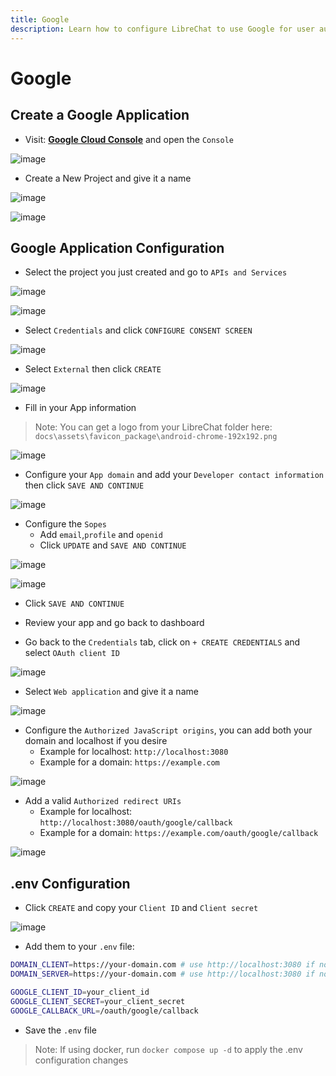 ```yaml
---
title: Google
description: Learn how to configure LibreChat to use Google for user authentication.
---
```


# Google

## Create a Google Application

- Visit: **[Google Cloud Console](https://cloud.google.com)** and open the `Console`

![image](https://github.com/danny-avila/LibreChat/assets/138638445/a7d290ea-6031-43b3-b367-36ce00e46f20)

- Create a New Project and give it a name

![image](https://github.com/danny-avila/LibreChat/assets/138638445/ce71c9ca-7ddd-4021-9133-a872c64c20c4)

![image](https://github.com/danny-avila/LibreChat/assets/138638445/8abbd41e-8332-4851-898d-9cddb373c527)

## Google Application Configuration

- Select the project you just created and go to `APIs and Services`

![image](https://github.com/danny-avila/LibreChat/assets/138638445/c6265582-2cf6-430f-ae51-1edbdd9f2c48)

![image](https://github.com/danny-avila/LibreChat/assets/138638445/006e16ba-56b8-452d-b324-5f2d202637ab)

- Select `Credentials` and click `CONFIGURE CONSENT SCREEN`

![image](https://github.com/danny-avila/LibreChat/assets/138638445/e4285cbb-833f-4366-820d-addf04a2ad77)

- Select `External` then click `CREATE`

![image](https://github.com/danny-avila/LibreChat/assets/138638445/232d46c0-dd00-4637-b538-3ba3bdbdc0b2)

- Fill in your App information

> Note: You can get a logo from your LibreChat folder here: `docs\assets\favicon_package\android-chrome-192x192.png`

![image](https://github.com/danny-avila/LibreChat/assets/138638445/e6c4c8ec-2f02-4af5-9458-c72394d0b7c5)

- Configure your `App domain` and add your `Developer contact information` then click `SAVE AND CONTINUE`

![image](https://github.com/danny-avila/LibreChat/assets/138638445/6c2aa557-9b9b-412d-bc2b-76a0dc11f394)

- Configure the `Sopes`
  - Add `email`,`profile` and `openid`
  - Click `UPDATE` and `SAVE AND CONTINUE`

![image](https://github.com/danny-avila/LibreChat/assets/138638445/46af2fb9-8cfd-41c5-a763-814b308e45c3)

![image](https://github.com/danny-avila/LibreChat/assets/138638445/4e832970-d392-4c67-bb38-908a5c51660a)

- Click `SAVE AND CONTINUE`
- Review your app and go back to dashboard

- Go back to the `Credentials` tab, click on `+ CREATE CREDENTIALS` and select `OAuth client ID`

![image](https://github.com/danny-avila/LibreChat/assets/138638445/beef1982-55a3-4837-8e8c-20bad8d846ba)

- Select `Web application` and give it a name

![image](https://github.com/danny-avila/LibreChat/assets/138638445/badde864-f6b5-468f-a72f-bac93326ffa5)

- Configure the `Authorized JavaScript origins`, you can add both your domain and localhost if you desire
  - Example for localhost: `http://localhost:3080`
  - Example for a domain: `https://example.com`

![image](https://github.com/danny-avila/LibreChat/assets/138638445/f7e3763a-5f74-4850-8638-44f81693b9ac)

- Add a valid `Authorized redirect URIs`
  - Example for localhost: `http://localhost:3080/oauth/google/callback`
  - Example for a domain: `https://example.com/oauth/google/callback`

![image](https://github.com/danny-avila/LibreChat/assets/138638445/0db34b19-d780-4651-9c2f-d33e24a74d55)

## .env Configuration

- Click `CREATE` and copy your `Client ID` and `Client secret`

![image](https://github.com/danny-avila/LibreChat/assets/138638445/fa8572bf-f482-457a-a285-aec7d41af76b)

- Add them to your `.env` file:

```bash filename=".env"
DOMAIN_CLIENT=https://your-domain.com # use http://localhost:3080 if not using a custom domain
DOMAIN_SERVER=https://your-domain.com # use http://localhost:3080 if not using a custom domain

GOOGLE_CLIENT_ID=your_client_id
GOOGLE_CLIENT_SECRET=your_client_secret
GOOGLE_CALLBACK_URL=/oauth/google/callback
```

- Save the `.env` file

> Note: If using docker, run `docker compose up -d` to apply the .env configuration changes
